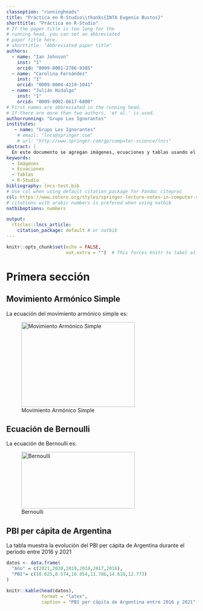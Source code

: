 ---
classoption: "runningheads"
title: "Práctica en R-Studio\\thanks{INTA Eugenio Bustos}"
shorttitle: "Práctica en R-Studio"
# If the paper title is too long for the 
# running head, you can set an abbreviated 
# paper title here.
# shorttitle: "Abbreviated paper title"
authors: 
  - name: "Ian Johnson"
    inst: "1"
    orcid: "0009-0001-2786-9385"
  - name: "Carolina Fernández"
    inst: "1"
    orcid: "0009-0004-4219-1041"
  - name: "Julián Hidalgo"
    inst: "1"
    orcid: "0009-0002-0617-6800"
# First names are abbreviated in the running head.
# If there are more than two authors, 'et al.' is used.
authorrunning: "Grupo Los Ignorantes" 
institutes: 
   - name: "Grupo Los Ignorantes"
    # email: "lncs@springer.com"
    # url: "http://www.springer.com/gp/computer-science/lncs"
abstract: | 
  En este documento se agregan imágenes, ecuaciones y tablas usando el R-Markdown.
keywords: 
  - Imágenes
  - Ecuaciones
  - Tablas
  - R-Studio
bibliography: lncs-test.bib
# Use csl when using default citation_package for Pandoc citeproc
csl: https://www.zotero.org/styles/springer-lecture-notes-in-computer-science
# citations with arabic numbers is prefered when using natbib
natbiboptions: numbers

output: 
  rticles::lncs_article:
    citation_package: default # or natbib
---

```{r setup, include=FALSE}
knitr::opts_chunk$set(echo = FALSE,
                      out.extra = "")  # This forces knitr to label all figures.
```

# Primera sección

## Movimiento Armónico Simple

La ecuación del movimiento armónico simple es:

\begin{equation}
y = A cos(\omega t + \phi)
\end{equation}

![Movimiento Armónico Simple](MAS.png){width=300px height=225px}

## Ecuación de Bernoulli

La ecuación de Bernoulli es:

\begin{equation}
P_1 + \frac{1}{2} \rho (v_1)^2 + \rho g h_1 = P_2 + \frac{1}{2} \rho (v_2)^2 + \rho g h_2 
\end{equation}

![Bernoulli](BernoullisLawDerivationDiagram.svg.png){width=300px height=150px}

## PBI per cápita de Argentina

La tabla \ref{tab:table} muestra la evolución del PBI per cápita de Argentina durante el período entre 2016 y 2021

```{r table}

datos <- data.frame(
  "Año" = c(2021,2020,2019,2018,2017,2016),
  "PBI"= c(10.625,8.574,10.054,11.786,14.618,12.773)
)

knitr::kable(head(datos), 
             format = "latex",
             caption = "PBI per cápita de Argentina entre 2016 y 2021")
```